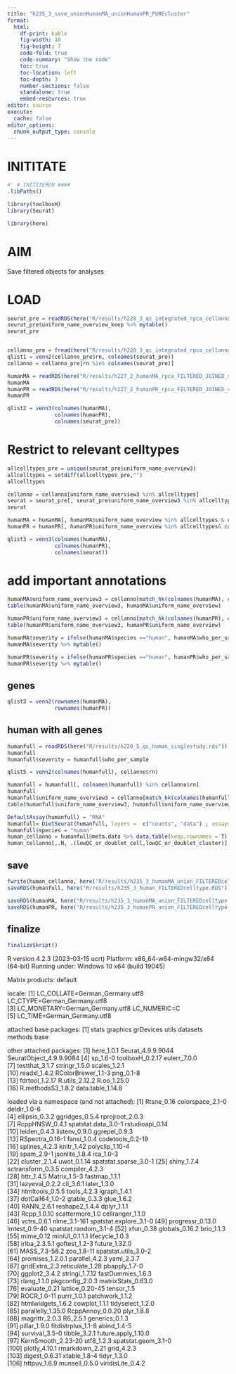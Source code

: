 ```yaml
---
title: "h235_3_save_unionHumanMA_unionHumanPR_PUREcluster"
format:
  html:
    df-print: kable
    fig-width: 10
    fig-height: 7
    code-fold: true
    code-summary: "Show the code"
    toc: true
    toc-location: left
    toc-depth: 3
    number-sections: false
    standalone: true
    embed-resources: true
editor: source
execute:
  cache: false
editor_options:
  chunk_output_type: console
---
```


# INITITATE

```r

#' # INITIIEREN ####
.libPaths()

library(toolboxH)
library(Seurat)

library(here)

```

# AIM

Save filtered objects for analyses

# LOAD

```r

seurat_pre = readRDS(here("R/results/h228_3_qc_integrated_rpca_cellanno_FILTEREDqc_FILTEREDpureCells.rds"))
seurat_pre$uniform_name_overview_keep %>% mytable()
seurat_pre


cellanno_pre = fread(here("R/results/h228_3_qc_integrated_rpca_cellanno_FILTEREDqc_FILTEREDpureCells.txt.gz"))
qlist1 = venn2(cellanno_pre$rn, colnames(seurat_pre))
cellanno = cellanno_pre[rn %in% colnames(seurat_pre)]
```

```r
humanMA = readRDS(here("R/results/h227_2_humanMA_rpca_FILTERED_JOINED_seurat.RDS"))
humanMA
humanPR = readRDS(here("R/results/h227_2_humanPR_rpca_FILTERED_JOINED_seurat.RDS"))
humanPR

qlist2 = venn3(colnames(humanMA),
               colnames(humanPR),
               colnames(seurat_pre))

```

# Restrict to relevant celltypes
```r
allcelltypes_pre = unique(seurat_pre$uniform_name_overview3)
allcelltypes = setdiff(allcelltypes_pre,"")
allcelltypes

cellanno = cellanno[uniform_name_overview3 %in% allcelltypes]
seurat = seurat_pre[, seurat_pre$uniform_name_overview3 %in% allcelltypes]
seurat

humanMA = humanMA[, humanMA$uniform_name_overview %in% allcelltypes & colnames(humanMA) %in% cellanno$rn]
humanPR = humanPR[, humanPR$uniform_name_overview %in% allcelltypes& colnames(humanPR) %in% cellanno$rn]

qlist3 = venn3(colnames(humanMA),
               colnames(humanPR),
               colnames(seurat))


```

# add important annotations
```r
humanMA$uniform_name_overview3 = cellanno[match_hk(colnames(humanMA), cellanno$rn), uniform_name_overview3]
table(humanMA$uniform_name_overview3, humanMA$uniform_name_overview)

humanPR$uniform_name_overview3 = cellanno[match_hk(colnames(humanPR), cellanno$rn), uniform_name_overview3]
table(humanPR$uniform_name_overview3, humanPR$uniform_name_overview)
```


```r
humanMA$severity = ifelse(humanMA$species =="human", humanMA$who_per_sample, humanMA$timepoint)
humanMA$severity %>% mytable()

humanPR$severity = ifelse(humanPR$species =="human", humanPR$who_per_sample, humanPR$timepoint)
humanPR$severity %>% mytable()

```

## genes
```r
qlist3 = venn2(rownames(humanMA),
               rownames(humanPR))
```

## human with all genes

```r
humanfull = readRDS(here("R/results/h220_5_qc_human_singlestudy.rds"))
humanfull
humanfull$severity = humanfull$who_per_sample

qlist5 = venn2(colnames(humanfull), cellanno$rn)

humanfull = humanfull[, colnames(humanfull) %in% cellanno$rn]
humanfull
humanfull$uniform_name_overview3 = cellanno[match_hk(colnames(humanfull), cellanno$rn), uniform_name_overview3]
table(humanfull$uniform_name_overview3, humanfull$uniform_name_overview)

DefaultAssay(humanfull) = "RNA"
humanfull= DietSeurat(humanfull, layers =  c("counts", "data") , assays = "RNA")
humanfull$species = "human"
human_cellanno = humanfull@meta.data %>% data.table(keep.rownames = T)
human_cellanno[,.N, .(lowQC_or_doublet_cell,lowQC_or_doublet_cluster)]


```

## save 
```r
fwrite(human_cellanno, here("R/results/h235_3_humanMA_union_FILTEREDcelltype.txt.gz"))
saveRDS(humanfull, here("R/results/h235_3_human_FILTEREDcelltype.RDS"))

saveRDS(humanMA, here("R/results/h235_3_humanMA_union_FILTEREDcelltype.RDS"))
saveRDS(humanPR, here("R/results/h235_3_humanPR_union_FILTEREDcelltype.RDS"))

```


## finalize

```r
finalizeSkript()

```

R version 4.2.3 (2023-03-15 ucrt)
Platform: x86_64-w64-mingw32/x64 (64-bit)
Running under: Windows 10 x64 (build 19045)

Matrix products: default

locale:
[1] LC_COLLATE=German_Germany.utf8  LC_CTYPE=German_Germany.utf8   
[3] LC_MONETARY=German_Germany.utf8 LC_NUMERIC=C                   
[5] LC_TIME=German_Germany.utf8    

attached base packages:
[1] stats     graphics  grDevices utils     datasets  methods   base     

other attached packages:
 [1] here_1.0.1              Seurat_4.9.9.9044       SeuratObject_4.9.9.9084
 [4] sp_1.6-0                toolboxH_0.2.17         eulerr_7.0.0           
 [7] testthat_3.1.7          stringr_1.5.0           scales_1.2.1           
[10] readxl_1.4.2            RColorBrewer_1.1-3      png_0.1-8              
[13] fdrtool_1.2.17          R.utils_2.12.2          R.oo_1.25.0            
[16] R.methodsS3_1.8.2       data.table_1.14.8      

loaded via a namespace (and not attached):
  [1] Rtsne_0.16             colorspace_2.1-0       deldir_1.0-6          
  [4] ellipsis_0.3.2         ggridges_0.5.4         rprojroot_2.0.3       
  [7] RcppHNSW_0.4.1         spatstat.data_3.0-1    rstudioapi_0.14       
 [10] leiden_0.4.3           listenv_0.9.0          ggrepel_0.9.3         
 [13] RSpectra_0.16-1        fansi_1.0.4            codetools_0.2-19      
 [16] splines_4.2.3          knitr_1.42             polyclip_1.10-4       
 [19] spam_2.9-1             jsonlite_1.8.4         ica_1.0-3             
 [22] cluster_2.1.4          uwot_0.1.14            spatstat.sparse_3.0-1 
 [25] shiny_1.7.4            sctransform_0.3.5      compiler_4.2.3        
 [28] httr_1.4.5             Matrix_1.5-3           fastmap_1.1.1         
 [31] lazyeval_0.2.2         cli_3.6.1              later_1.3.0           
 [34] htmltools_0.5.5        tools_4.2.3            igraph_1.4.1          
 [37] dotCall64_1.0-2        gtable_0.3.3           glue_1.6.2            
 [40] RANN_2.6.1             reshape2_1.4.4         dplyr_1.1.1           
 [43] Rcpp_1.0.10            scattermore_1.0        cellranger_1.1.0      
 [46] vctrs_0.6.1            nlme_3.1-161           spatstat.explore_3.1-0
 [49] progressr_0.13.0       lmtest_0.9-40          spatstat.random_3.1-4 
 [52] xfun_0.38              globals_0.16.2         brio_1.1.3            
 [55] mime_0.12              miniUI_0.1.1.1         lifecycle_1.0.3       
 [58] irlba_2.3.5.1          goftest_1.2-3          future_1.32.0         
 [61] MASS_7.3-58.2          zoo_1.8-11             spatstat.utils_3.0-2  
 [64] promises_1.2.0.1       parallel_4.2.3         yaml_2.3.7            
 [67] gridExtra_2.3          reticulate_1.28        pbapply_1.7-0         
 [70] ggplot2_3.4.2          stringi_1.7.12         fastDummies_1.6.3     
 [73] rlang_1.1.0            pkgconfig_2.0.3        matrixStats_0.63.0    
 [76] evaluate_0.21          lattice_0.20-45        tensor_1.5            
 [79] ROCR_1.0-11            purrr_1.0.1            patchwork_1.1.2       
 [82] htmlwidgets_1.6.2      cowplot_1.1.1          tidyselect_1.2.0      
 [85] parallelly_1.35.0      RcppAnnoy_0.0.20       plyr_1.8.8            
 [88] magrittr_2.0.3         R6_2.5.1               generics_0.1.3        
 [91] pillar_1.9.0           fitdistrplus_1.1-8     abind_1.4-5           
 [94] survival_3.5-0         tibble_3.2.1           future.apply_1.10.0   
 [97] KernSmooth_2.23-20     utf8_1.2.3             spatstat.geom_3.1-0   
[100] plotly_4.10.1          rmarkdown_2.21         grid_4.2.3            
[103] digest_0.6.31          xtable_1.8-4           tidyr_1.3.0           
[106] httpuv_1.6.9           munsell_0.5.0          viridisLite_0.4.2   
